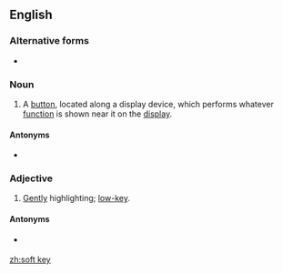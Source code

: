 {{also|softkey|soft-key}}
==English==

===Alternative forms===
* {{l|en|softkey}}

===Noun===
{{en-noun|head=[[soft]] [[key]]}}
{{wikipedia}}
# {{lb|en|electronics}} A [[button]], located along a display device, which performs whatever [[function]] is shown near it on the [[display]].

====Antonyms====
* {{sense|a button}} {{l|en|hard key}}

===Adjective===
{{en-adj|-}}

# {{lb|en|film|of lighting}} [[gentle|Gently]] highlighting; [[low-key]].

====Antonyms====
* {{sense|kind of lighting}} {{l|en|high key}}

[[zh:soft key]]